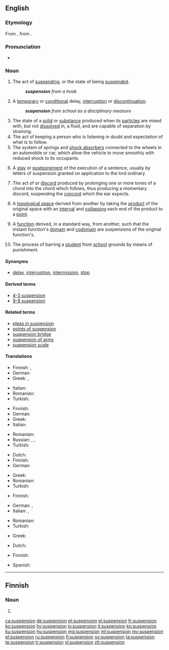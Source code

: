 {{also|Suspension}}
==English==
===Etymology===
From {{etyl|fro|en}} {{term|suspension|lang=fro}}, from {{etyl|la|en}} {{term|suspensio|lang=la}}.
===Pronunciation===
* {{IPA|/səˈspɛnʃən/|lang=en}}

===Noun===
{{en-noun}}

# The act of [[suspending]], or the state of being [[suspended]].
#: '''''suspension''' from a hook''
# A [[temporary]] or [[conditional]] delay, [[interruption]] or [[discontinuation]].
#: '''''suspension''' from school as a disciplinary measure''
# The state of a [[solid]] or [[substance]] produced when its [[particle]]s are mixed with, but not [[dissolve|dissolved]] in, a fluid, and are capable of separation by straining.
# The act of keeping a person who is listening in doubt and expectation of what is to follow.
# The system of springs and [[shock absorber]]s connected to the wheels in an automobile or car, which allow the vehicle to move smoothly with reduced shock to its occupants.
# {{context|Scots Law|lang=en}} A [[stay]] or [[postponement]] of the execution of a sentence, usually by letters of suspension granted on application to the lord ordinary.
# {{context|music|lang=en}} The act of or [[discord]] produced by prolonging one or more tones of a chord into the chord which follows, thus producing a momentary discord, suspending the [[concord]] which the ear expects.
# {{context|topology|lang=en}} A [[topological space]] derived from another by taking the [[product]] of the original space with an [[interval]] and [[collapse|collapsing]] each end of the product to a [[point]].
# {{context|topology|lang=en}} A [[function]] derived, in a standard way, from another, such that the instant function's [[domain]] and [[codomain]] are suspensions of the original function's.
#{{context|education|lang=en}} The process of barring a [[student]] from [[school]] grounds by means of punishment.
====Synonyms====
* [[delay]], [[interruption]], [[intermission]], [[stop]]

====Derived terms====
{{der-top}}
* [[4-3 suspension]]
* [[9-8 suspension]]
{{der-bottom}}

====Related terms====
{{rel-top}}
* [[pleas in suspension]]
* [[points of suspension]]
* [[suspension bridge]]
* [[suspension of arms]]
* [[suspension scale]]
{{rel-bottom}}

====Translations====
{{trans-top|act of suspending or state of being suspended}}
* Finnish: {{t|fi|keskeytys}}, {{t|fi|peruutus}}
* German: {{t|de|Aussetzung|f}}
* Greek: {{t+|el|ανάρτηση|f}},  {{t+|el|κρέμασμα|n}}
{{trans-mid}}
* Italian: {{t+|it|sospensione}}
* Romanian: {{t+|ro|suspendare|f}}
* Turkish: {{t|tr|askıya alma}}
{{trans-bottom}}

{{trans-top|temporary or conditional delay, interruption or discontinuation}}
* Finnish: {{t|fi|keskeytys}}
* German: {{t|de|Aussetzung|f}}
* Greek: {{t+|el|διαθεσιμότητα|f}}
* Italian: {{t+|it|sospensione}}
{{trans-mid}}
* Romanian: {{t+|ro|suspendare|f}}
* Russian: {{t+|ru|приостановление|n|tr=priostanovlénije}},  {{t+|ru|приостановка|n|tr=priostanóvka}},  {{t+|ru|прекращение|n|tr=prekraščénije}}
* Turkish: {{t+|tr|durdurma}}
{{trans-bottom}}

{{trans-top|state of a solid when mixed with, but not dissolved in a fluid}}
* Dutch: {{t+|nl|suspensie}}
* Finnish: {{t+|fi|suspensio}}
* German: {{t|de|Suspension|f}}
{{trans-mid}}
* Greek: {{t+|el|αιώρημα|n}}
* Romanian: {{t+|ro|suspensie|f}}
* Turkish: {{t+|tr|süspansiyon}}
{{trans-bottom}}

{{trans-top|act of keeping a person listening in doubt and expectation}}
* Finnish: {{t|fi|jännitys}}
{{trans-mid}}
{{trans-bottom}}

{{trans-top|system of springs and shock absorbers connected to the wheels in an automobile or car}}
* German: {{t|de|Aufhängung|f}}, {{t|de|Federung|f}}
* Italian: {{t+|it|sospensione|f}}, {{t+|it|balestra|f}}
{{trans-mid}}
* Romanian: {{t+|ro|suspensie|f}}
* Turkish: {{t+|tr|amortisör}}
{{trans-bottom}}

{{trans-top|law: stay or postponement of the execution of a sentence}}
* Greek: {{t+|el|εκκρεμότητα|f}}
{{trans-mid}}
{{trans-bottom}}

{{trans-top|prolonging of one or more tones of a chord into the chord which follows}}
* Dutch: {{t|nl|voorhouding|f}}
{{trans-mid}}
* Finnish: {{t|fi|pidätys}}
{{trans-bottom}}

{{checktrans-top}}
* Spanish: {{t-check|es|suspensión}}
{{trans-bottom}}

----

==Finnish==

===Noun===
{{head|fi|noun form}}

# {{fi-form of|case=genitive|pl=singular|suspensio}}

[[ca:suspension]]
[[de:suspension]]
[[et:suspension]]
[[el:suspension]]
[[fr:suspension]]
[[ko:suspension]]
[[hy:suspension]]
[[io:suspension]]
[[it:suspension]]
[[kn:suspension]]
[[ku:suspension]]
[[hu:suspension]]
[[mg:suspension]]
[[ml:suspension]]
[[my:suspension]]
[[pl:suspension]]
[[ru:suspension]]
[[fi:suspension]]
[[sv:suspension]]
[[ta:suspension]]
[[te:suspension]]
[[tr:suspension]]
[[vi:suspension]]
[[zh:suspension]]